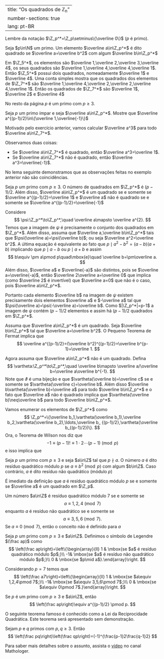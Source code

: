 
---
title: "Os quadrados de ℤ<sub>n</sub>"
number-sections: true
lang: pt-BR
---

Lembre da notação $\Z_p^*=\Z_p\setminus\{\overline 0\}$ ($p$ é primo).

:::{#def-}
Seja $p\in\N$ um primo. Um elemento $\overline a\in\Z_p^*$ é dito quadrado se $\overline a=\overline b^2$ com algum $\overline b\in\Z_p^*$
:::


:::{#exm-}
Em $\Z_5^*$, os elementos são $\overline 1,\overline 2,\overline 3,\overline 4$, os seus quadrados são $\overline 1,\overline 4,\overline 4,\overline 1$. Então $\Z_5^*$ possui dois quadrados, nomeadamente $\overline 1$ e $\overline 4$.  Uma conta simples mostra que os quadrados dos elementos de $\Z_7^*$ são $\overline 1,\overline 4,\overline 2,\overline 2,\overline 4,\overline 1$. Então os quadrados de $\Z_7^*$ são $\overline 1$, $\overline 2$ e $\overline 4$
:::

No resto da página $p$ é um primo com $p\geq 3$.

:::{#exr-}
Seja $p$ um primo ímpar e seja $\overline a\in\Z_p^*$. Mostre que $\overline a^{(p-1)/2}\in\{\overline 1,\overline{-1}\}$
:::


:::{#exm-}
Motivado pelo exercício anterior, vamos calcular $\overline a^3$ para todo $\overline a\in\Z_7^*$.
\begin{array}{|c||c|c|c|c|c|c|}
\hline
\overline a & \overline 1 & \overline 2 & \overline 3& \overline 4& \overline 5 & \overline 6 \\\hline
\overline a^3 & \overline 1 & \overline 1 & \overline{-1}& \overline 1& \overline {-1} & \overline {-1} \\\hline
\end{array}
Observamos duas coisas:


-  Se $\overline a\in\Z_7^*$ é quadrado, então $\overline a^3=\overline 1$.
-  Se $\overline a\in\Z_7^*$ não é quadrado, então $\overline a^3=\overline{-1}$.

:::

No lema seguinte demonstramos que as observações feitas no exemplo anterior não são coincidências.

:::{#lem-}
Seja $p$ um primo com $p\geq 3$. O número de quadrados em $\Z_p^*$ é $(p-1)/2$. Além disso, $\overline a\in\Z_p^*$ é um quadrado se e somente se $\overline a^{(p-1)/2}=\overline 1$ e $\overline a$ não é quadrado se e somente se $\overline a^{(p-1)/2}=\overline{-1}$
:::


:::{.proof}
Considere
$$
\psi:\Z_p^*\to\Z_p^*,\quad \overline a\mapsto \overline a^{2}.
$$
Temos que a imagem de $\psi$ é precisamente o conjunto dos quadrados em $\Z_p^*$. Além disso, assuma que $\overline a,\overline b\in\Z_p^*$ tais que $\psi(\overline a)=\psi(\overline b)$; ou seja $\overline a^2=\overline b^2$. A última equação é equivalente ao fato que $p\mid a^2-b^2=(a-b)(a+b)$ implicando que $p\mid a-b$ ou $p\mid a+b$ e assim
$$
b\equiv \pm a\pmod p\quad\mbox{e}\quad \overline b=\pm\overline a.
$$
Além disso, $\overline a$ e $\overline{-a}$ são distintos, pois se $\overline a=\overline{-a}$, então $\overline 2\overline a=\overline 0$ que implica (como $\overline 2$ é invertível) que $\overline a=0$ que não é o caso, pois $\overline a\in\Z_p^*$.

Portanto cada elemento $\overline b$ na imagem de $\psi$ existem precisamente dois elementos $\overline a$ e $-\overline a$ tal que $\psi(\overline a)=\psi(-\overline a)=\overline b$. Como $|\Z_p^*|=p-1$ a imagem de $\psi$ contém $(p-1)/2$ elementos e assim há $(p-1)/2$ quadrados em $\Z_p^*$.

Assuma que $\overline a\in\Z_p^*$ é um quadrado. Seja $\overline b\in\Z_p^*$ tal que $\overline a=\overline b^2$. O Pequeno Teorema de Fermat implica que
$$
\overline a^{(p-1)/2}=(\overline b^2)^{(p-1)/2}=\overline b^{p-1}=\overline 1.
$$

Agora assuma que $\overline a\in\Z_p^*$ não é um quadrado. Defina
$$
\vartheta:\Z_p^*\to\Z_p^*,\quad \overline b\mapsto \overline a/\overline b=\overline a\overline b^{-1}.
$$
Note que $\vartheta$ é uma bijeção e que $\vartheta(\overline b)=\overline c$ se e somente se $\vartheta(\overline c)=\overline b$. Além disso $\overline b\vartheta(\overline b)=\overline a$ para todo $\overline b\in\Z_p^*$ e o fato que $\overline a$ não é quadrado implica que $\vartheta(\overline b)\neq\overline b$ para todo $\overline b\in\Z_p^*$.

Vamos enumerar os elementos de $\Z_p^*$ como
$$
\Z_p^*=\{\overline b_1,\vartheta(\overline b_1),\overline b_2,\vartheta(\overline b_2),\ldots,\overline b_
{(p-1)/2},\vartheta(\overline b_{(p-1)/2})\}.
$$
Ora, o Teorema de Wilson nos diz que
$$
-1\equiv (p-1)!\equiv 1\cdot 2\cdots (p-1)\pmod p
$$
e isso implica que
\begin{align*}
\overline{-1}&= \overline 1\cdot \overline 2\cdots \overline{p-1}\\&=(\overline b_1\vartheta(\overline b_1))(\overline b_2\vartheta(\overline b_2))\cdots(\overline b_{(p-1)/2}\vartheta(\overline b_{(p-1)/2}))\\&=\overline a^{(p-1)/2}.
\end{align*}

:::


:::{#def-}
Seja $p$ um primo com $p\geq 3$ e seja $a\in\Z$ tal que $p \nmid a$. O número $a$ é dito resíduo quadrático módulo $p$ se $a\equiv b^2\pmod p$ com algum $b\in\Z$. Caso contrário, $a$ é dito resíduo não quadrático (módulo $p$)
:::

É imediato da definição que $a$ é resíduo quadrático módulo $p$ se e somente se $\overline a$ é um quadrado em $\Z_p$.

:::{#exm-}
Um número $a\in\Z$ é resíduo quadrático módulo $7$ se e somente se
$$
a\equiv 1,2,4\pmod 7
$$
enquanto $a$ é resíduo não quadrático se e somente se
$$
a\equiv 3,5,6\pmod 7.
$$
Se $a\equiv 0\pmod 7$, então o conceito não é definido para $a$
:::


:::{#def-}
Seja $p$ um primo com $p\geq 3$ e $a\in\Z$. Definimos o símbolo de Legendre $(\frac ap)$ como
$$
\left(\frac ap\right)=\left\{\begin{array}{ll} 1 & \mbox{se $a$ é resíduo quadrático módulo $p$;}\\
-1& \mbox{se $a$ é resíduo não quadrático módulo $p$;}\\
0 & \mbox{se $p\mid a$}.\end{array}\right.
$$
:::


:::{#exm-}
Considerando $p=7$ temos que
$$
\left(\frac a7\right)=\left\{\begin{array}{ll} 1 & \mbox{se $a\equiv 1,2,4\pmod 7$;}\\
-1& \mbox{se $a\equiv 3,5,6\pmod 7$;}\\
0 & \mbox{se $a\equiv 0\pmod 7$.}\end{array}\right.
$$
:::


:::{#thm-}
Se $p$ é um primo com $p\geq 3$ e $a\in\Z$, então
$$
\left(\frac ap\right)\equiv a^{(p-1)/2} \pmod p.
$$
:::

O seguinte teorema famoso é conhecido como a Lei da Reciprocidade Quadrática. Este teorema será apresentado sem demonstração.

:::{#thm-}
Sejam $p$ e $q$ primos com $p,q\geq 3$. Então
$$
\left(\frac pq\right)\left(\frac qp\right)=(-1)^{\frac{p-1}2\frac{q-1}2}
$$
:::

Para saber mais detalhes sobre o assunto, assista o <a href="https://youtu.be/X63MWZIN3gM">vídeo</a> no canal Mathologer.
